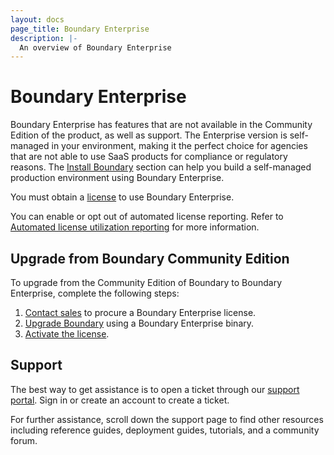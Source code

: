 ```yaml
---
layout: docs
page_title: Boundary Enterprise
description: |-
  An overview of Boundary Enterprise
---
```


# Boundary Enterprise

Boundary Enterprise has features that are not available in the Community Edition of the product, as well as support.
The Enterprise version is self-managed in your environment, making it the perfect choice for agencies that are not able to use SaaS products for compliance or regulatory reasons.
The [Install Boundary](/boundary/docs/install-boundary) section can help you build a self-managed production environment using Boundary Enterprise.

You must obtain a [license](/boundary/docs/enterprise/licensing) to use Boundary Enterprise.

You can enable or opt out of automated license reporting.
Refer to [Automated license utilization reporting](/boundary/docs/enterprise/automated-license-reporting) for more information.

## Upgrade from Boundary Community Edition

To upgrade from the Community Edition of Boundary to Boundary Enterprise, complete the following steps:

1. [Contact sales](https://hashicorp.com/contact-sales) to procure a Boundary Enterprise license.
1. [Upgrade Boundary](/boundary/tutorials/self-managed-deployment/upgrade-version) using a Boundary Enterprise binary.
1. [Activate the license](/boundary/docs/enterprise/licensing).

## Support

The best way to get assistance is to open a ticket through our [support portal](https://support.hashicorp.com).
Sign in or create an account to create a ticket.

For further assistance, scroll down the support page to find other resources including reference guides, deployment guides, tutorials, and a community forum.